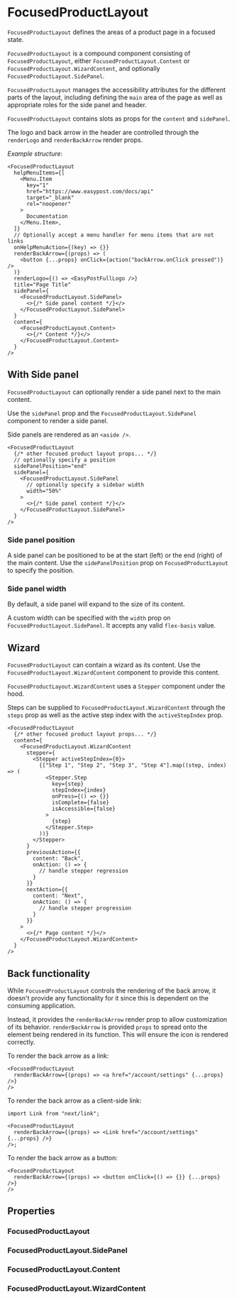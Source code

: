 
<Meta of={FocusedProductLayoutStories} />

# FocusedProductLayout

`FocusedProductLayout` defines the areas of a product page in a focused state.

<Canvas of={FocusedProductLayoutStories.EmptyContent} />

`FocusedProductLayout` is a compound component consisting of `FocusedProductLayout`, either `FocusedProductLayout.Content` or `FocusedProductLayout.WizardContent`, and optionally `FocusedProductLayout.SidePanel`.

`FocusedProductLayout` manages the accessibility attributes for the different parts of the layout, including defining the `main` area of the page as well as appropriate roles for the side panel and header.

`FocusedProductLayout` contains slots as props for the `content` and `sidePanel`.

The logo and back arrow in the header are controlled through the `renderLogo` and `renderBackArrow` render props.

_Example structure_:

```tsx
<FocusedProductLayout
  helpMenuItems={[
    <Menu.Item
      key="1"
      href="https://www.easypost.com/docs/api"
      target="_blank"
      rel="noopener"
    >
      Documentation
    </Menu.Item>,
  ]}
  // Optionally accept a menu handler for menu items that are not links
  onHelpMenuAction={(key) => {}}
  renderBackArrow={(props) => (
    <button {...props} onClick={action("backArrow.onClick pressed")} />
  )}
  renderLogo={() => <EasyPostFullLogo />}
  title="Page Title"
  sidePanel={
    <FocusedProductLayout.SidePanel>
      <>{/* Side panel content */}</>
    </FocusedProductLayout.SidePanel>
  }
  content={
    <FocusedProductLayout.Content>
      <>{/* Content */}</>
    </FocusedProductLayout.Content>
  }
/>
```

## With Side panel

`FocusedProductLayout` can optionally render a side panel next to the main content.

Use the `sidePanel` prop and the `FocusedProductLayout.SidePanel` component to render a side panel.

Side panels are rendered as an `<aside />`.

```tsx
<FocusedProductLayout
  {/* other focused product layout props... */}
  // optionally specify a position
  sidePanelPosition="end"
  sidePanel={
    <FocusedProductLayout.SidePanel
      // optionally specify a sidebar width
      width="50%"
    >
      <>{/* Side panel content */}</>
    </FocusedProductLayout.SidePanel>
  }
/>
```

<Canvas of={FocusedProductLayoutStories.WithSidePanel} />

### Side panel position

A side panel can be positioned to be at the start (left) or the end (right) of the main content. Use the `sidePanelPosition` prop on `FocusedProductLayout` to specify the position.

<Canvas of={FocusedProductLayoutStories.WithSidePanelAtStart} />

### Side panel width

By default, a side panel will expand to the size of its content.

A custom width can be specified with the `width` prop on `FocusedProductLayout.SidePanel`. It accepts any valid `flex-basis` value.

<Canvas of={FocusedProductLayoutStories.WithSidePanelWidth} />

## Wizard

`FocusedProductLayout` can contain a wizard as its content. Use the `FocusedProductLayout.WizardContent` component to provide this content.

`FocusedProductLayout.WizardContent` uses a `Stepper` component under the hood.

Steps can be supplied to `FocusedProductLayout.WizardContent` through the `steps` prop as well as the active step index with the `activeStepIndex` prop.

```tsx
<FocusedProductLayout
  {/* other focused product layout props... */}
  content={
    <FocusedProductLayout.WizardContent
      stepper={
        <Stepper activeStepIndex={0}>
          {["Step 1", "Step 2", "Step 3", "Step 4"].map((step, index) => (
            <Stepper.Step
              key={step}
              stepIndex={index}
              onPress={() => {}}
              isComplete={false}
              isAccessible={false}
            >
              {step}
            </Stepper.Step>
          ))}
        </Stepper>
      }
      previousAction={{
        content: "Back",
        onAction: () => {
          // handle stepper regression
        }
      }}
      nextAction={{
        content: "Next",
        onAction: () => {
          // handle stepper progression
        }
      }}
    >
      <>{/* Page content */}</>
    </FocusedProductLayout.WizardContent>
  }
/>
```

<Canvas of={FocusedProductLayoutStories.WizardContent} />

## Back functionality

While `FocusedProductLayout` controls the rendering of the back arrow, it doesn't provide any functionality for it since this is dependent on the consuming application.

Instead, it provides the `renderBackArrow` render prop to allow customization of its behavior. `renderBackArrow` is provided `props` to spread onto the element being rendered in its function. This will ensure the icon is rendered correctly.

To render the back arrow as a link:

```tsx
<FocusedProductLayout
  renderBackArrow={(props) => <a href="/account/settings" {...props} />}
/>
```

To render the back arrow as a client-side link:

```tsx
import Link from "next/link";

<FocusedProductLayout
  renderBackArrow={(props) => <Link href="/account/settings" {...props} />}
/>;
```

To render the back arrow as a button:

```tsx
<FocusedProductLayout
  renderBackArrow={(props) => <button onClick={() => {}} {...props} />}
/>
```

## Properties

### FocusedProductLayout

<ArgTypes of={FocusedProductLayout} />

### FocusedProductLayout.SidePanel

<ArgTypes of={FocusedProductLayout.SidePanel} />

### FocusedProductLayout.Content

<ArgTypes of={FocusedProductLayout.Content} />

### FocusedProductLayout.WizardContent

<ArgTypes of={FocusedProductLayout.WizardContent} />
